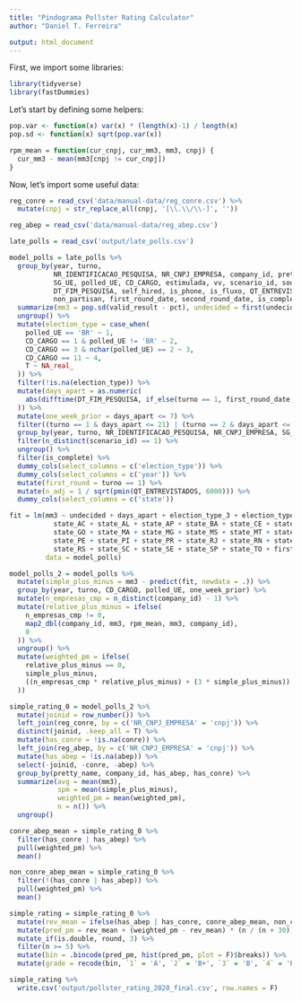 ```yaml
---
title: "Pindograma Pollster Rating Calculator"
author: "Daniel T. Ferreira"

output: html_document
---
```


<!--
This file is (c) 2020 CincoNoveSeis Jornalismo Ltda.
It is licensed under the GNU General Public License, version 3.
-->

First, we import some libraries:

```r
library(tidyverse)
library(fastDummies)
```


Let's start by defining some helpers:

```r
pop.var <- function(x) var(x) * (length(x)-1) / length(x)
pop.sd <- function(x) sqrt(pop.var(x))

rpm_mean = function(cur_cnpj, cur_mm3, mm3, cnpj) {
  cur_mm3 - mean(mm3[cnpj != cur_cnpj])
}
```

Now, let's import some useful data:

```r
reg_conre = read_csv('data/manual-data/reg_conre.csv') %>%
  mutate(cnpj = str_replace_all(cnpj, '[\\.\\/\\-]', ''))

reg_abep = read_csv('data/manual-data/reg_abep.csv')

late_polls = read_csv('output/late_polls.csv')
```

```r
model_polls = late_polls %>%
  group_by(year, turno,
           NR_IDENTIFICACAO_PESQUISA, NR_CNPJ_EMPRESA, company_id, pretty_name,
           SG_UE, polled_UE, CD_CARGO, estimulada, vv, scenario_id, source,
           DT_FIM_PESQUISA, self_hired, is_phone, is_fluxo, QT_ENTREVISTADOS,
           non_partisan, first_round_date, second_round_date, is_complete, state) %>%
  summarize(mm3 = pop.sd(valid_result - pct), undecided = first(undecided)) %>%
  ungroup() %>%
  mutate(election_type = case_when(
    polled_UE == 'BR' ~ 1,
    CD_CARGO == 1 & polled_UE != 'BR' ~ 2,
    CD_CARGO == 3 & nchar(polled_UE) == 2 ~ 3,
    CD_CARGO == 11 ~ 4,
    T ~ NA_real_
  )) %>%
  filter(!is.na(election_type)) %>%
  mutate(days_apart = as.numeric(
    abs(difftime(DT_FIM_PESQUISA, if_else(turno == 1, first_round_date, second_round_date), units = 'days'))
  )) %>%
  mutate(one_week_prior = days_apart <= 7) %>%
  filter((turno == 1 & days_apart <= 21) | (turno == 2 & days_apart <= 14)) %>%
  group_by(year, turno, NR_IDENTIFICACAO_PESQUISA, NR_CNPJ_EMPRESA, SG_UE, polled_UE, CD_CARGO, estimulada, vv) %>%
  filter(n_distinct(scenario_id) == 1) %>%
  ungroup() %>%
  filter(is_complete) %>%
  dummy_cols(select_columns = c('election_type')) %>%
  dummy_cols(select_columns = c('year')) %>%
  mutate(first_round = turno == 1) %>%
  mutate(n_adj = 1 / sqrt(pmin(QT_ENTREVISTADOS, 6000))) %>%
  dummy_cols(select_columns = c('state'))

fit = lm(mm3 ~ undecided + days_apart + election_type_3 + election_type_2 + n_adj +
           state_AC + state_AL + state_AP + state_BA + state_CE + state_DF + state_ES +
           state_GO + state_MA + state_MG + state_MS + state_MT + state_PA + state_PB +
           state_PE + state_PI + state_PR + state_RJ + state_RN + state_RO + state_RR +
           state_RS + state_SC + state_SE + state_SP + state_TO + first_round,
         data = model_polls)

model_polls_2 = model_polls %>%
  mutate(simple_plus_minus = mm3 - predict(fit, newdata = .)) %>%
  group_by(year, turno, CD_CARGO, polled_UE, one_week_prior) %>%
  mutate(n_empresas_cmp = n_distinct(company_id) - 1) %>%
  mutate(relative_plus_minus = ifelse(
    n_empresas_cmp != 0,
    map2_dbl(company_id, mm3, rpm_mean, mm3, company_id),
    0
  )) %>%
  ungroup() %>%
  mutate(weighted_pm = ifelse(
    relative_plus_minus == 0,
    simple_plus_minus,
    ((n_empresas_cmp * relative_plus_minus) + (3 * simple_plus_minus)) / (n_empresas_cmp + 3)
  ))

simple_rating_0 = model_polls_2 %>%
  mutate(joinid = row_number()) %>%
  left_join(reg_conre, by = c('NR_CNPJ_EMPRESA' = 'cnpj')) %>%
  distinct(joinid, .keep_all = T) %>%
  mutate(has_conre = !is.na(conre)) %>%
  left_join(reg_abep, by = c('NR_CNPJ_EMPRESA' = 'cnpj')) %>%
  mutate(has_abep = !is.na(abep)) %>%
  select(-joinid, -conre, -abep) %>%
  group_by(pretty_name, company_id, has_abep, has_conre) %>%
  summarize(avg = mean(mm3),
            spm = mean(simple_plus_minus),
            weighted_pm = mean(weighted_pm),
            n = n()) %>%
  ungroup()

conre_abep_mean = simple_rating_0 %>%
  filter(has_conre | has_abep) %>%
  pull(weighted_pm) %>%
  mean()

non_conre_abep_mean = simple_rating_0 %>%
  filter(!(has_conre | has_abep)) %>%
  pull(weighted_pm) %>%
  mean()

simple_rating = simple_rating_0 %>%
  mutate(rev_mean = ifelse(has_abep | has_conre, conre_abep_mean, non_conre_abep_mean)) %>%
  mutate(pred_pm = rev_mean + (weighted_pm - rev_mean) * (n / (n + 30))) %>%
  mutate_if(is.double, round, 3) %>%
  filter(n >= 5) %>%
  mutate(bin = .bincode(pred_pm, hist(pred_pm, plot = F)$breaks)) %>%
  mutate(grade = recode(bin, `1` = 'A', `2` = 'B+', `3` = 'B', `4` = 'B-', `5` = 'C', `6` = 'D'))

simple_rating %>%
  write.csv('output/pollster_rating_2020_final.csv', row.names = F)
```

